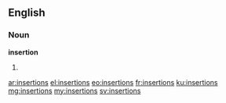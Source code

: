 ==English==
===Noun===
'''insertion'''

# {{plural of|insertion}}

[[ar:insertions]]
[[el:insertions]]
[[eo:insertions]]
[[fr:insertions]]
[[ku:insertions]]
[[mg:insertions]]
[[my:insertions]]
[[sv:insertions]]